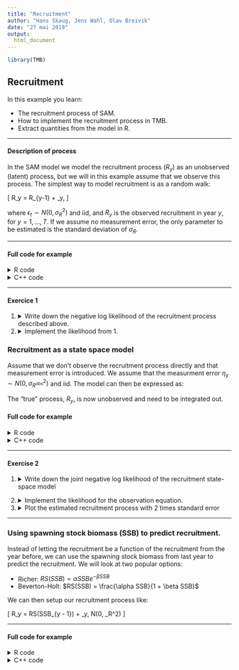 ```yaml
---
title: "Recruitment"
author: "Hans Skaug, Jens Wahl, Olav Breivik"
date: "27 mai 2019"
output: 
  html_document
---
```



```r
library(TMB)
```

## **Recruitment**
In this example you learn: 

* The recruitment process of SAM.
* How to implement the recruitment process in TMB.
* Extract quantities from the model in R.

***
#### Description of process

In the SAM model we model the recruitment process ($R_y$) as an unobserved (latent) process, but we will in this example assume that we observe this process. The simplest way to model recruitment is as a random walk: 

\[
  \log R_y = \log R_{y-1} + \epsilon_y, 
\]

where $\epsilon_t \sim N(0, \sigma_R^2)$ and iid, and $R_y$ is the observed recruitment in year $y$, for $y = 1, \ldots, T$. If we assume no measurement error, the only parameter to be estimated is the standard deviation of $\sigma_R$. 

***
#### Full code for example
<details>
  <summary> R code </summary>
```r
# Load data
load("Robs.RData")

# Compile TMB code for for random walk
compile("recruitment.cpp")
dyn.load(dynlib("recruitment"))

# Prepare for TMB
param <- list(log_sigma_r = -0.5)
data <- list(Robs = Robs$Robs)


# Make objective function
obj <- MakeADFun(data, param, DLL = "recruitment")
opt <- nlminb(obj$par, obj$fn, obj$gr, control = list(trace = FALSE))

# Get standard deviations
rep <- sdreport(obj)
summary(rep)

```
</details>

<details> 
  <summary> C++ code </summary>
```c++
#include <TMB.hpp>

template<class Type> 
Type objective_function<Type>::operator()(){
  
  // Data 
  DATA_VECTOR(Robs);
  
  // Parameter
  PARAMETER(log_sigma_r);

  Type sigma_r = exp(log_sigma_r);
  ADREPORT(sigma_r); // Report standard deviation of sigma_r back to R
  
  Type nll = 0; // negative log likelihood
  vector<Type> log_Robs = log(Robs); // log of recruitment
  
  // Se exercise 1 below for negative log-likelihood
  
  return(nll); 
}
```
</details> 

***
#### Exercice 1

1.
<details>
  <summary> Write down the negative log likelihood of the recruitment process described above.</summary>
  Since all $\epsilon_t$ are independent and $R_y$ only is dependent on $R_{y-1}$ the likelihood can be written as 
  \begin{align}
    L(\sigma_R) = \prod_{y = 2}^T N(R_{y-1}, \sigma_R^2).
  \end{align}
  The negative log likelihood is therefore given by 
  \begin{align}
    - \log L(\sigma_R) = - \sum_{y = 2}^T \log N(R_{y-1}, \sigma_R^2).
  \end{align}
</details>

2. 
<details> 
  <summary> Implement the likelihood from 1. </summary> 
  
    ```c++ 
      for(int i = 1; i < Robs.size(); i++){
        nll -= dnorm(log_Robs(i), log_Robs(i - 1), sigma_r, true);
      }

    ```
  
</details> 

### Recruitment as a state space model 

Assume that we don't observe the recruitment process directly and that measurement error is introduced. We assume that the measurment error $\eta_y \sim N(0, \sigma_{R^\text{obs}}^2)$ and iid. The model can then be expressed as:

\begin{align}
  \log R_y^{(\text{obs})} &= R_y + \eta_y, \\
  \log R_y &= \log R_{y-1} + \epsilon_y. 
\end{align}

The "true" process, $R_y$, is now unobserved and need to be integrated out. 

#### Full code for example
<details> 
  <summary> R code </summary> 
```r
# Compile TMB code for random walk state space model
compile("recruitment_state_space.cpp")
dyn.load(dynlib("recruitment_state_space"))

param <- list(logR = rep(0, length(Robs$Robs)),
              log_sigma_Robs = -0.5,
              log_sigma_logR = -0.5)

data <- list(Robs = Robs$Robs)

obj <- MakeADFun(data, param, random = "logR", DLL = "recruitment_state_space")
opt <- nlminb(obj$par, obj$fn, obj$gr)

# Get standard deviation of parameters and latent process
rep <- sdreport(obj)

# Get summary of fixed effects 
summary(rep, "fixed", p.value = T)
logR_rep <- summary(rep, "random")


# Plot estimated recruitment process
{plot(Robs$year, log(Robs$Robs), ylab = "Recruitment", xlab = "year")
lines(Robs$year, logR_rep[, 1], col="black")
lines(Robs$year, logR_rep[, 1] - 2 * logR_rep[, 2], col="black", lty="dashed")
lines(Robs$year, logR_rep[, 1] + 2 * logR_rep[, 2], col="black", lty="dashed")}
```

</details>

<details> 
  <summary> C++ code </summary>
```c++
#include <TMB.hpp>

template<class Type> 
Type objective_function<Type>::operator()(){
  
  DATA_VECTOR(Robs); 
  
  PARAMETER_VECTOR(logR); // Latent process 
  PARAMETER(log_sigma_Robs); 
  PARAMETER(log_sigma_logR); 
  
  // Transform data
  vector<Type> log_Robs = log(Robs);
  
 // Transform standard deviations
 Type sigma_Robs = exp(log_sigma_Robs); 
 Type sigma_logR = exp(log_sigma_logR);
 
 ADREPORT(sigma_Robs); 
 ADREPORT(sigma_logR); 
 
 // Negative log likelihood
 Type nll = 0; 
 // Number of observations 
 Type n = Robs.size(); 
 
 // Contribution to likelihood from latent process logR
 for(int i = 1; i < n; i++){
   nll -= dnorm(logR(i), logR(i - 1), sigma_logR, true);
 }
 
 // Contribution to likelihood from observations Robs
  
 // See exercise 2 below
 
 return(nll);
  
}
```
    
</details> 

***
#### Exercise 2

1. 
<details> 
  <summary> Write down the joint negative log likelihood of the recruitment state-space model </summary> 
  Let $R^{\text(obs)} = (R_1^\text{obs}, \ldots, R_T^\text{obs})$ and $R = (R_1, \ldots, R_T)$. The joint distribution of        $(R^\text{obs}, R)$ can be written as 
  
  \begin{align}
    L(\theta) &= \int f(R^\text{obs}, R) dR = \int f(R^\text{obs} | R) f(R) dR \\
    &= \int f(R_1^\text{obs} | R_1) f(R_1) \prod_{y=2}^T f(R_y^\text{obs} | R_y) f(R_y) dR
  \end{align}
  
</details> 

2. 
<details> 
  <summary> Implement the likelihood for the observation equation. </summary>
    ```c++
       // Contribution to likelihood from observations Robs
       for(int i = 0; i < n; i++){
         nll -= dnorm(log_Robs(i), logR(i), sigma_Robs, true);
       }
    ```
</details> 

3. 
<details> 
  <summary> Plot the estimated recruitment process with 2 times standard error </summary> 
    ```r
    plot(Robs$year, log(Robs$Robs), ylab = "Recruitment", xlab = "year")
    lines(Robs$year, logR_rep[, 1], col="black")
    lines(Robs$year, logR_rep[, 1] - 2 * logR_rep[, 2], col="black", lty="dashed")
    lines(Robs$year, logR_rep[, 1] + 2 * logR_rep[, 2], col="black", lty="dashed")
    ```
</details> 



***
### Using spawning stock biomass (SSB) to predict recruitment.

Instead of letting the recruitment be a function of the recruitment from the year before, we can use the spawning stock biomass from last year to predict the recruitment. We will look at two popular options: 

* Richer: $RS(SSB) = \alpha SSB e^{-\beta SSB}$
* Beverton-Holt: $RS(SSB) = \frac{\alpha SSB}{1 + \beta SSB}$

We can then setup our recruitment process like: 

\[
  \log R_y = \log RS(SSB_{y - 1}) + \epsilon_y, \quad \text{where } \epsilon \sim N(0, \sigma_R^2)
\]


*** 
#### Full code for example

<details> 
  <summary> R code </summary> 
```r

# Richer 

compile("recruitment_state_space_SSB.cpp")
dyn.load(dynlib("recruitment_state_space_SSB"))

data <- list(Robs = Robs$Robs,
             SSB = Robs$ssb,
             method = 1)

param <- list(logR = rep(0, length(Robs$Robs)),
              log_sigma_Robs = 0,
              log_sigma_logR = 0, 
              ricker = if(data$method == 1){numeric(2)} else{numeric(0)},
              bh = if(data$method == 2){numeric(2)} else{numeric(0)})



obj <- MakeADFun(data, param, random = "logR", DLL = "recruitment_state_space_SSB")
opt <- nlminb(obj$par, obj$fn, obj$gr)
rep <- sdreport(obj)
logR_r_rep <- summary(rep, "random")


# Beverton-Holt


data <- list(Robs = Robs$Robs,
             SSB = Robs$ssb,
             method = 2)

param <- list(logR = rep(0, length(Robs$Robs)),
              log_sigma_Robs = 0,
              log_sigma_logR = 0, 
              ricker = if(data$method == 1){numeric(2)} else{numeric(0)},
              bh = if(data$method == 2){numeric(2)} else{numeric(0)})



obj <- MakeADFun(data, param, random = "logR", DLL = "recruitment_state_space_SSB")
opt <- nlminb(obj$par, obj$fn, obj$gr)
rep <- sdreport(obj)
logR_bh_rep <- summary(rep, "random")





# Plot all estimated recruitment processes
{plot(Robs$year, log(Robs$Robs), ylab = "Recruitment", xlab = "year")
lines(Robs$year, logR_rep[, 1], col="black")
lines(Robs$year, logR_rep[, 1] - 2 * logR_rep[, 2], col="black", lty="dashed")
lines(Robs$year, logR_rep[, 1] + 2 * logR_rep[, 2], col="black", lty="dashed")
lines(Robs$year, logR_r_rep[, 1], col = "red")
lines(Robs$year, logR_bh_rep[, 1], col = "blue")
legend("bottomright", c("Random walk", "Ricker", "Berverton-Hold"), lty = 1, col = c("black", "red", "blue"))}


```

</details>

<details> 
  <summary> C++ code </summary>
```c++
#include <TMB.hpp>

template<class Type> 
Type objective_function<Type>::operator()(){
  
  DATA_VECTOR(Robs);
  DATA_VECTOR(SSB);
  DATA_INTEGER(method);
  
  PARAMETER_VECTOR(logR); // Latent process 
  PARAMETER(log_sigma_Robs); 
  PARAMETER(log_sigma_logR); 
  PARAMETER_VECTOR(ricker); 
  PARAMETER_VECTOR(bh); 
  
  // Transform data
  vector<Type> log_Robs = log(Robs);
  
 // Transform standard deviations
 Type sigma_Robs = exp(log_sigma_Robs); 
 Type sigma_logR = exp(log_sigma_logR);
 
 ADREPORT(sigma_Robs); 
 ADREPORT(sigma_logR); 
 
 // Negative log likelihood
 Type nll = 0; 
 // Number of observations 
 Type n = Robs.size(); 
 Type pred = 0; 
 // Contribution to likelihood from latent process logR
 
 
 for(int i = 1; i < n; i++){
   
   switch(method){
   case 0:
     pred = logR(i - 1);
     break;
     
   case 1:
     pred = ricker(0) + log(SSB(i - 1)) - exp(ricker(1)) * SSB(i - 1);
     break;

   case 2:
     pred = bh(0) + log(SSB(i - 1)) - log(Type(1.0) + exp(bh(1)) * SSB(i - 1));
     break;

   default:
     std::cout << "This method is not implementet. Method has to be a number 0, 1, 2" << std::endl;
   break;
   }
   
   nll -= dnorm(logR(i), pred, sigma_logR, true);

 }
 
 // Contribution to likelihood from observations Robs
 for(int i = 0; i < n; i++){
   nll -= dnorm(log_Robs(i), logR(i), sigma_Robs, true);
 }
 
 return(nll);
  
}
```
    
</details> 


